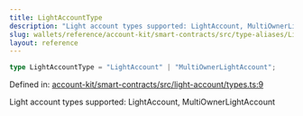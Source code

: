 ```yaml
---
title: LightAccountType
description: "Light account types supported: LightAccount, MultiOwnerLightAccount"
slug: wallets/reference/account-kit/smart-contracts/src/type-aliases/LightAccountType
layout: reference
---
```


```ts
type LightAccountType = "LightAccount" | "MultiOwnerLightAccount";
```

Defined in: [account-kit/smart-contracts/src/light-account/types.ts:9](https://github.com/alchemyplatform/aa-sdk/blob/49e74eee8606f480b200b4612d00d950da8a8742/account-kit/smart-contracts/src/light-account/types.ts#L9)

Light account types supported: LightAccount, MultiOwnerLightAccount

